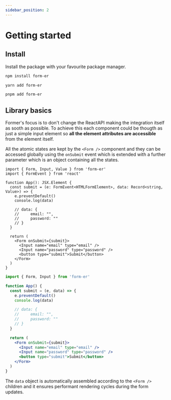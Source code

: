 ```yaml
---
sidebar_position: 2
---
```



# Getting started

## Install

Install the package with your favourite package manager.

<Tabs>
<TabItem value="npm" label="npm">

```bash
npm install form-er
```

</TabItem>
<TabItem value="yarn" label="yarn">

```bash
yarn add form-er
```

</TabItem>
<TabItem value="pnpm" label="pnpm">

```bash
pnpm add form-er
```

</TabItem>
</Tabs>

## Library basics

Former's focus is to don't change the ReactAPI making the integration itself as sooth as possible.
To achieve this each component could be thougth as just a simple input element so **all the element attributes
are accessible** from the element itself.

All the atomic states are kept by the `<Form />` component and they can be accessed globally using the
`onSubmit` event which is extended with a further parameter which is an object containing all the states.

<Tabs>
<TabItem value="typescript" label="Typescript">

```tsx
import { Form, Input, Value } from 'form-er'
import { FormEvent } from 'react'

function App(): JSX.Element {
  const submit = (e: FormEvent<HTMLFormElement>, data: Record<string, Value>) => {
    e.preventDefault()
    console.log(data)

    // data: {
    //     email: "",
    //     password: ""
    // }
  }

  return (
    <Form onSubmit={submit}>
      <Input name="email" type="email" />
      <Input name="password" type="password" />
      <button type="submit">Submit</button>
    </Form>
  )
}
```

</TabItem>
<TabItem value="javascript" label="Javascript">

```jsx
import { Form, Input } from 'form-er'

function App() {
  const submit = (e, data) => {
    e.preventDefault()
    console.log(data)

    // data: {
    //     email: "",
    //     password: ""
    // }
  }

  return (
    <Form onSubmit={submit}>
      <Input name="email" type="email" />
      <Input name="password" type="password" />
      <button type="submit">Submit</button>
    </Form>
  )
}
```

</TabItem>
</Tabs>

The `data` object is automatically assembled according to the `<Form />` children and it ensures
performant rendering cycles during the form updates.

